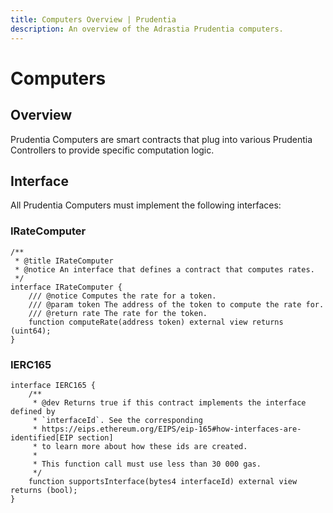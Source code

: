 ```yaml
---
title: Computers Overview | Prudentia
description: An overview of the Adrastia Prudentia computers.
---
```


# Computers

## Overview

Prudentia Computers are smart contracts that plug into various Prudentia Controllers to provide specific computation logic.

## Interface

All Prudentia Computers must implement the following interfaces:

### IRateComputer

```solidity
/**
 * @title IRateComputer
 * @notice An interface that defines a contract that computes rates.
 */
interface IRateComputer {
    /// @notice Computes the rate for a token.
    /// @param token The address of the token to compute the rate for.
    /// @return rate The rate for the token.
    function computeRate(address token) external view returns (uint64);
}
```

### IERC165

```solidity
interface IERC165 {
    /**
     * @dev Returns true if this contract implements the interface defined by
     * `interfaceId`. See the corresponding
     * https://eips.ethereum.org/EIPS/eip-165#how-interfaces-are-identified[EIP section]
     * to learn more about how these ids are created.
     *
     * This function call must use less than 30 000 gas.
     */
    function supportsInterface(bytes4 interfaceId) external view returns (bool);
}
```
